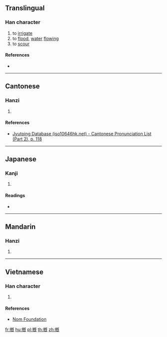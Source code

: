 ==Translingual==

===Han character===
{{Han char|rn=64|rad=手|as=11|sn=14|four=51011|canj=QAIU|ids=⿰扌既}}

# to [[irrigate]]
# to [[flood]], [[water]] [[flow]]ing
# to [[scour]]

====References====
* {{Han ref|kx=0450.110|dkj=12597|dj=0800.300|hdz=31947.110|uh=6461|ud=25697|bh=D962|bd=55650}}

----

==Cantonese==

===Hanzi===
{{yue-hanzi|jyut=[[goi3]]|y=goi3}}

# {{defn|lang=yue|sort=手11}}

====References====
* [http://www.iso10646hk.net/jp/document/download.jsp Jyutping Database (iso10646hk.net) - Cantonese Pronunciation List (Part 2), p. 118]

----

==Japanese==

===Kanji===
{{ja-kanji|grade=|rs=手11}}

# {{defn|lang=ja|sort=手11}}

====Readings====
* {{ja-readings|on=[[かい]] (kai), [[き]] (ki), [[け]] (ke)|kun=[[あらう]] (arau)}}

----

==Mandarin==

===Hanzi===
{{cmn-hanzi|pin=[[gài]] ([[gai4]]), [[xì]] ([[xi4]])|wg=kai<sup>4</sup>, hsi<sup>4</sup>}}

# {{defn|lang=cmn|sort=手11}}

----

==Vietnamese==

===Han character===
{{vi-readings|rs=手11|hanviet=[[giầy]], [[cấy]], [[gài]], [[gãi]], [[gáy]], [[khơi]]}}

# {{defn|lang=vi|sort=手11}}

====References====
* [http://nomfoundation.org/common/nom_details.php?codepoint=6461 Nom Foundation]

[[fr:摡]]
[[hu:摡]]
[[pl:摡]]
[[th:摡]]
[[zh:摡]]